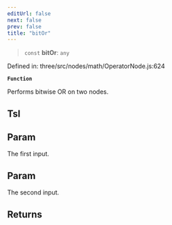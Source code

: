 ```yaml
---
editUrl: false
next: false
prev: false
title: "bitOr"
---
```


> `const` **bitOr**: `any`

Defined in: three/src/nodes/math/OperatorNode.js:624

**`Function`**

Performs bitwise OR on two nodes.

## Tsl

## Param

The first input.

## Param

The second input.

## Returns
